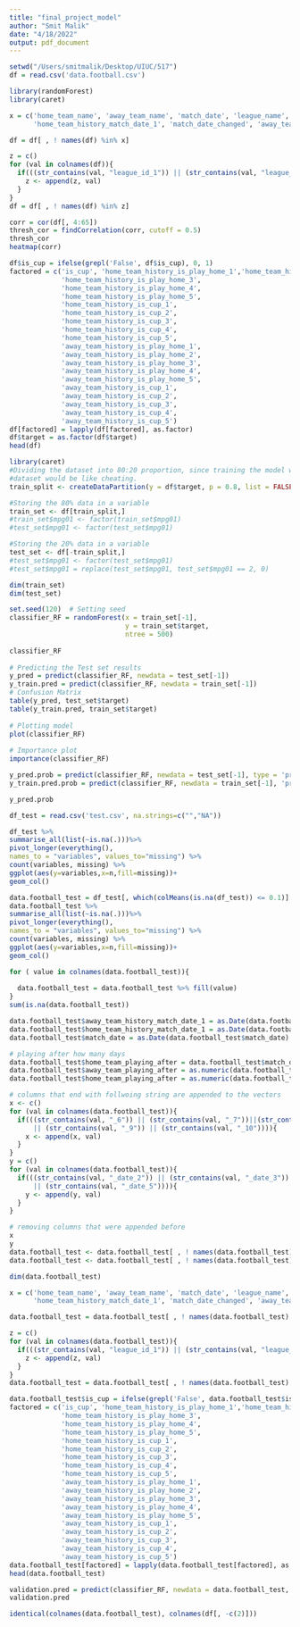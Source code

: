 ```yaml
---
title: "final_project_model"
author: "Smit Malik"
date: "4/18/2022"
output: pdf_document
---
```


```r
setwd("/Users/smitmalik/Desktop/UIUC/517")
df = read.csv('data.football.csv')
```

```r
library(randomForest)
library(caret)

x = c('home_team_name', 'away_team_name', 'match_date', 'league_name', 'league_id',
      'home_team_history_match_date_1', 'match_date_changed', 'away_team_history_match_date_1')

df = df[ , ! names(df) %in% x]

z = c()
for (val in colnames(df)){
  if(((str_contains(val, "league_id_1")) || (str_contains(val, "league_id_2"))||(str_contains(val, "league_id_3")) || (str_contains(val, "league_id_4")) || (str_contains(val, "league_id_5")))){
    z <- append(z, val)
  }
}
df = df[ , ! names(df) %in% z]

corr = cor(df[, 4:65])
thresh_cor = findCorrelation(corr, cutoff = 0.5)
thresh_cor
heatmap(corr)
```
```r
df$is_cup = ifelse(grepl('False', df$is_cup), 0, 1)
factored = c('is_cup', 'home_team_history_is_play_home_1','home_team_history_is_play_home_2',
             'home_team_history_is_play_home_3',
             'home_team_history_is_play_home_4',
             'home_team_history_is_play_home_5',
             'home_team_history_is_cup_1',
             'home_team_history_is_cup_2',
             'home_team_history_is_cup_3',
             'home_team_history_is_cup_4',
             'home_team_history_is_cup_5',
             'away_team_history_is_play_home_1',
             'away_team_history_is_play_home_2',
             'away_team_history_is_play_home_3',
             'away_team_history_is_play_home_4',
             'away_team_history_is_play_home_5',
             'away_team_history_is_cup_1',
             'away_team_history_is_cup_2',
             'away_team_history_is_cup_3',
             'away_team_history_is_cup_4',
             'away_team_history_is_cup_5')
df[factored] = lapply(df[factored], as.factor)
df$target = as.factor(df$target)
head(df)
```

```r
library(caret)
#Dividing the dataset into 80:20 proportion, since training the model with whole
#dataset would be like cheating.
train_split <- createDataPartition(y = df$target, p = 0.8, list = FALSE)

#Storing the 80% data in a variable
train_set <- df[train_split,]
#train_set$mpg01 <- factor(train_set$mpg01)
#test_set$mpg01 <- factor(test_set$mpg01)

#Storing the 20% data in a variable
test_set <- df[-train_split,]
#test_set$mpg01 <- factor(test_set$mpg01)
#test_set$mpg01 = replace(test_set$mpg01, test_set$mpg01 == 2, 0)

dim(train_set)
dim(test_set)
```

```r
set.seed(120)  # Setting seed
classifier_RF = randomForest(x = train_set[-1],
                             y = train_set$target,
                             ntree = 500)
  
classifier_RF
  
# Predicting the Test set results
y_pred = predict(classifier_RF, newdata = test_set[-1])
y_train.pred = predict(classifier_RF, newdata = train_set[-1])
# Confusion Matrix
table(y_pred, test_set$target)
table(y_train.pred, train_set$target)
  
# Plotting model
plot(classifier_RF)
  
# Importance plot
importance(classifier_RF)


```
```r
y_pred.prob = predict(classifier_RF, newdata = test_set[-1], type = 'prob')
y_train.pred.prob = predict(classifier_RF, newdata = train_set[-1], 'prob')

y_pred.prob
```
```r
df_test = read.csv('test.csv', na.strings=c("","NA"))

df_test %>%
summarise_all(list(~is.na(.)))%>%
pivot_longer(everything(),
names_to = "variables", values_to="missing") %>%
count(variables, missing) %>%
ggplot(aes(y=variables,x=n,fill=missing))+
geom_col()
```
```r
data.football_test = df_test[, which(colMeans(is.na(df_test)) <= 0.1)]
data.football_test %>%
summarise_all(list(~is.na(.)))%>%
pivot_longer(everything(),
names_to = "variables", values_to="missing") %>%
count(variables, missing) %>%
ggplot(aes(y=variables,x=n,fill=missing))+
geom_col()
```
```r
for ( value in colnames(data.football_test)){
  
  data.football_test = data.football_test %>% fill(value)
}
sum(is.na(data.football_test))
```
```r
data.football_test$away_team_history_match_date_1 = as.Date(data.football_test$away_team_history_match_date_1)
data.football_test$home_team_history_match_date_1 = as.Date(data.football_test$home_team_history_match_date_1)
data.football_test$match_date = as.Date(data.football_test$match_date)
```

```r
# playing after how many days
data.football_test$home_team_playing_after = data.football_test$match_date - data.football_test$home_team_history_match_date_1
data.football_test$away_team_playing_after = as.numeric(data.football_test$match_date - data.football_test$away_team_history_match_date_1)
data.football_test$home_team_playing_after = as.numeric(data.football_test$home_team_playing_after)
```

```r
# columns that end with follwoing string are appended to the vectors
x <- c()
for (val in colnames(data.football_test)){
  if(((str_contains(val, "_6")) || (str_contains(val, "_7"))||(str_contains(val, "_8")) 
      || (str_contains(val, "_9")) || (str_contains(val, "_10")))){
    x <- append(x, val)
  }
}
y = c()
for (val in colnames(data.football_test)){
  if(((str_contains(val, "_date_2")) || (str_contains(val, "_date_3"))||(str_contains(val, "_date_4")) 
      || (str_contains(val, "_date_5")))){
    y <- append(y, val)
  }
}
```

```r
# removing columns that were appended before
x
y
data.football_test <- data.football_test[ , ! names(data.football_test) %in% x]
data.football_test <- data.football_test[ , ! names(data.football_test) %in% y]

```

```r
dim(data.football_test)
```

```r
x = c('home_team_name', 'away_team_name', 'match_date', 'league_name', 'league_id',
      'home_team_history_match_date_1', 'match_date_changed', 'away_team_history_match_date_1')

data.football_test = data.football_test[ , ! names(data.football_test) %in% x]

z = c()
for (val in colnames(data.football_test)){
  if(((str_contains(val, "league_id_1")) || (str_contains(val, "league_id_2"))||(str_contains(val, "league_id_3")) || (str_contains(val, "league_id_4")) || (str_contains(val, "league_id_5")))){
    z <- append(z, val)
  }
}
data.football_test = data.football_test[ , ! names(data.football_test) %in% z]
```

```r
data.football_test$is_cup = ifelse(grepl('False', data.football_test$is_cup), 0, 1)
factored = c('is_cup', 'home_team_history_is_play_home_1','home_team_history_is_play_home_2',
             'home_team_history_is_play_home_3',
             'home_team_history_is_play_home_4',
             'home_team_history_is_play_home_5',
             'home_team_history_is_cup_1',
             'home_team_history_is_cup_2',
             'home_team_history_is_cup_3',
             'home_team_history_is_cup_4',
             'home_team_history_is_cup_5',
             'away_team_history_is_play_home_1',
             'away_team_history_is_play_home_2',
             'away_team_history_is_play_home_3',
             'away_team_history_is_play_home_4',
             'away_team_history_is_play_home_5',
             'away_team_history_is_cup_1',
             'away_team_history_is_cup_2',
             'away_team_history_is_cup_3',
             'away_team_history_is_cup_4',
             'away_team_history_is_cup_5')
data.football_test[factored] = lapply(data.football_test[factored], as.factor)
head(data.football_test)
```
```r
validation.pred = predict(classifier_RF, newdata = data.football_test, 'prob')
validation.pred
```

```r
identical(colnames(data.football_test), colnames(df[, -c(2)]))
```

